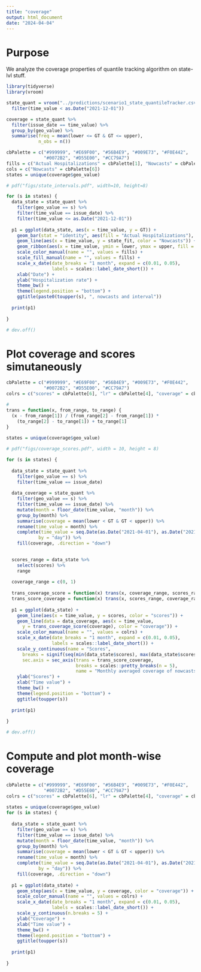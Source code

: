 ```yaml
---
title: "coverage"
output: html_document
date: "2024-04-04"
---
```


# Purpose

We analyze the coverage properties of quantile tracking algorithm on state-lvl stuff.

```r
library(tidyverse)
library(vroom)
```


```r
state_quant = vroom("../predictions/scenario1_state_quantileTracker.csv") %>%
  filter(time_value < as.Date("2021-12-01"))
```


```r
coverage = state_quant %>%
  filter(issue_date == time_value) %>%
  group_by(geo_value) %>%
  summarise(freq = mean(lower <= GT & GT <= upper),
            n_obs = n()) 


```


```r
cbPalette = c("#999999", "#E69F00", "#56B4E9", "#009E73", "#F0E442",
              "#0072B2", "#D55E00", "#CC79A7")
fills = c("Actual Hospitalizations" = cbPalette[1], "Nowcasts" = cbPalette[6])
cols = c("Nowcasts" = cbPalette[6])
states = unique(coverage$geo_value)

# pdf("figs/state_intervals.pdf", width=10, height=8)

for (s in states) {
  data_state = state_quant %>%
    filter(geo_value == s) %>%
    filter(time_value == issue_date) %>%
    filter(time_value <= as.Date("2021-12-01"))
  
  p1 = ggplot(data_state, aes(x = time_value, y = GT)) +
    geom_bar(stat = "identity", aes(fill = "Actual Hospitalizations"), alpha = 0.7) +
    geom_line(aes(x = time_value, y = state_fit, color = "Nowcasts")) +
    geom_ribbon(aes(x = time_value, ymin = lower, ymax = upper, fill = "Nowcasts"), alpha = 0.4) +
    scale_color_manual(name = "", values = fills) +
    scale_fill_manual(name = "", values = fills) +
    scale_x_date(date_breaks = "1 month", expand = c(0.01, 0.05),
                 labels = scales::label_date_short()) +
    xlab("Date") +
    ylab("Hospitalization rate") +
    theme_bw() +
    theme(legend.position = "bottom") +
    ggtitle(paste0(toupper(s), ", nowcasts and interval"))
    
  print(p1)
  
}

# dev.off()
```

# Plot coverage and scores simutaneously
```r
cbPalette = c("#999999", "#E69F00", "#56B4E9", "#009E73", "#F0E442",
              "#0072B2", "#D55E00", "#CC79A7")
colrs = c("scores" = cbPalette[6], "lr" = cbPalette[4], "coverage" = cbPalette[2])

# 
trans = function(x, from_range, to_range) {
  (x - from_range[1]) / (from_range[2] - from_range[1]) *
    (to_range[2] - to_range[1]) + to_range[1]
}
          
states = unique(coverage$geo_value)

# pdf("figs/coverage_scores.pdf", width = 10, height = 8)

for (s in states) {
  
  data_state = state_quant %>%
    filter(geo_value == s) %>%
    filter(time_value == issue_date)
  
  data_coverage = state_quant %>%
    filter(geo_value == s) %>%
    filter(time_value == issue_date) %>%
    mutate(month = floor_date(time_value, "month")) %>%
    group_by(month) %>%
    summarise(coverage = mean(lower < GT & GT < upper)) %>%
    rename(time_value = month) %>%
    complete(time_value = seq.Date(as.Date("2021-04-01"), as.Date("2021-11-30"),
            by = "day")) %>%
    fill(coverage, .direction = "down")  
  

  scores_range = data_state %>%
    select(scores) %>%
    range
  
  coverage_range = c(0, 1)
  
  trans_coverage_score = function(x) trans(x, coverage_range, scores_range)
  trans_score_coverage = function(x) trans(x, scores_range, coverage_range)
  
  p1 = ggplot(data_state) +
    geom_line(aes(x = time_value, y = scores, color = "scores")) +
    geom_line(data = data_coverage, aes(x = time_value, 
      y = trans_coverage_score(coverage), color = "coverage")) +
    scale_color_manual(name = "", values = colrs) +
    scale_x_date(date_breaks = "1 month", expand = c(0.01, 0.05),
                 labels = scales::label_date_short()) +
    scale_y_continuous(name = "Scores", 
      breaks = signif(seq(min(data_state$scores), max(data_state$scores), length.out = 5), 3),
      sec.axis = sec_axis(trans = trans_score_coverage,
                          breaks = scales::pretty_breaks(n = 5),
                          name = "Monthly averaged coverage of nowcasts")) +
    ylab("Scores") +
    xlab("Time value") +
    theme_bw() +
    theme(legend.position = "bottom") +
    ggtitle(toupper(s))
    
  print(p1)
  
}

# dev.off()
```



# Compute and plot month-wise coverage

```r
cbPalette = c("#999999", "#E69F00", "#56B4E9", "#009E73", "#F0E442",
              "#0072B2", "#D55E00", "#CC79A7")
colrs = c("scores" = cbPalette[6], "lr" = cbPalette[4], "coverage" = cbPalette[2])
          
states = unique(coverage$geo_value)
for (s in states) {
  
  data_state = state_quant %>%
    filter(geo_value == s) %>%
    filter(time_value == issue_date) %>%
    mutate(month = floor_date(time_value, "month")) %>%
    group_by(month) %>%
    summarise(coverage = mean(lower < GT & GT < upper)) %>%
    rename(time_value = month) %>%
    complete(time_value = seq.Date(as.Date("2021-04-01"), as.Date("2021-11-30"),
            by = "day")) %>%
    fill(coverage, .direction = "down")
  
  p1 = ggplot(data_state) +
    geom_step(aes(x = time_value, y = coverage, color = "coverage")) +
    scale_color_manual(name = "", values = colrs) +
    scale_x_date(date_breaks = "1 month", expand = c(0.01, 0.05),
                 labels = scales::label_date_short()) +
    scale_y_continuous(n.breaks = 5) +
    ylab("Coverage") +
    xlab("Time value") +
    theme_bw() +
    theme(legend.position = "bottom") +
    ggtitle(toupper(s))
    
  print(p1)
  
}
```




